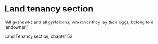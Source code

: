 # Land tenancy section

“All goshawks and all gyrfalcons, wherever they lay their eggs, belong to a landowner.”

Land Tenancy section, chapter 52
